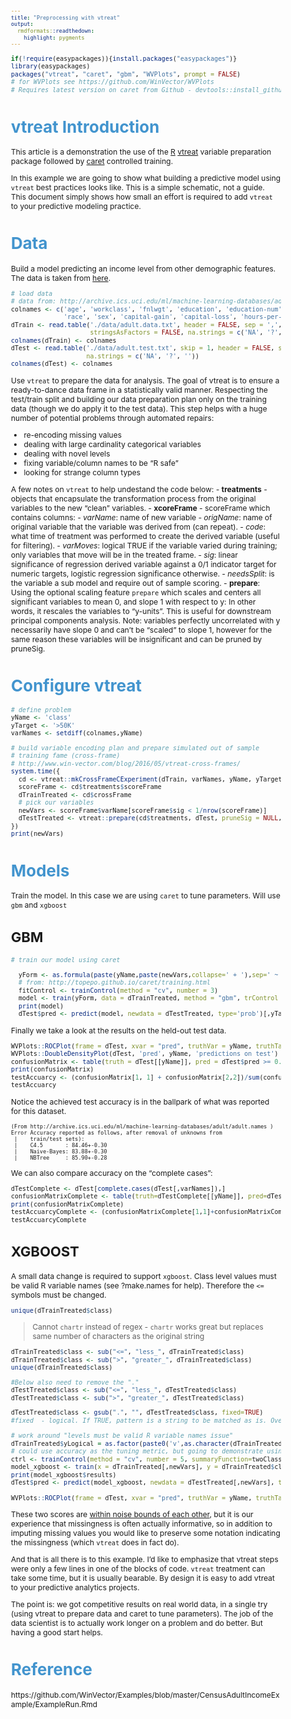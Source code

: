 ```yaml
---
title: "Preprocessing with vtreat"
output:
  rmdformats::readthedown:
    highlight: pygments
---
```


<style type="text/css">
p{ /* Normal  */
   font-size: 12px;
}
body{ /* Normal  */
   font-size: 12px;
}
td {  /* Table  */
   font-size: 10px;
}
h1 { /* Header 1 */
 font-size: 26px;
 color: #4294ce;
}
h2 { /* Header 2 */
 font-size: 22px;
}
h3 { /* Header 3 */
 font-size: 18px;
}
code.r{ /* Code block */
  font-size: 10px;
}
pre { /* Code block */
  font-size: 10px
}
#table-of-contents h2 {
background-color: #4294ce;
}
#table-of-contents{
background: #688FAD;
}
#nav-top span.glyphicon{
color: #4294ce;
}
#postamble{
background: #4294ce;
border-top: ;
}
</style>

```r
if(!require(easypackages)){install.packages("easypackages")}
library(easypackages)
packages("vtreat", "caret", "gbm", "WVPlots", prompt = FALSE)
# for WVPlots see https://github.com/WinVector/WVPlots
# Requires latest version on caret from Github - devtools::install_github('topepo/caret/pkg/caret')
```

# vtreat Introduction

This article is a demonstration the use of the [R](https://cran.r-project.org) [vtreat](https://github.com/WinVector/vtreat) variable preparation package followed by [caret](http://topepo.github.io/caret/index.html) controlled training.  

In this example we are going to show what building a predictive model using `vtreat` best practices
looks like. This is a simple schematic, not a guide.  This document simply shows how small an effort is required to add `vtreat` to your predictive modeling practice.

# Data

Build a model predicting an income level from other demographic features.  The data is taken from [here](http://archive.ics.uci.edu/ml/machine-learning-databases/adult/).

```r
# load data
# data from: http://archive.ics.uci.edu/ml/machine-learning-databases/adult/
colnames <- c('age', 'workclass', 'fnlwgt', 'education', 'education-num', 'marital-status', 'occupation',  'relationship',
              'race', 'sex', 'capital-gain', 'capital-loss', 'hours-per-week', 'native-country', 'class')
dTrain <- read.table('./data/adult.data.txt', header = FALSE, sep = ',', strip.white = TRUE, 
                     stringsAsFactors = FALSE, na.strings = c('NA', '?', ''))
colnames(dTrain) <- colnames
dTest <- read.table('./data/adult.test.txt', skip = 1, header = FALSE, sep = ',', strip.white = TRUE, stringsAsFactors = FALSE,
                    na.strings = c('NA', '?', ''))
colnames(dTest) <- colnames
```

Use `vtreat` to prepare the data for analysis.  The goal of vtreat is to ensure a ready-to-dance data frame in a statistically valid manner.  Respecting the test/train split and building our data preparation plan only on the training data (though we do apply it to the test data).  This step helps with a huge number of potential problems through automated repairs:

  * re-encoding missing values
  * dealing with large cardinality categorical variables
  * dealing with novel levels
  * fixing variable/column names to be "R safe"
  * looking for strange column types

A few notes on `vtreat` to help undestand the code below:
- **treatments** - objects that encapsulate the transformation process from the original variables to the new “clean” variables.
- **xcoreFrame** - scoreFrame which contains columns:
  - *varName*: name of new variable
  - *origName*: name of original variable that the variable was derived from (can repeat).
  - *code*: what time of treatment was performed to create the derived variable (useful for filtering).
  - *varMoves*: logical TRUE if the variable varied during training; only variables that move will be in the treated frame.
  - *sig*: linear significance of regression derived variable against a 0/1 indicator target for numeric targets, logistic regression significance otherwise.
  - *needsSplit*: is the variable a sub model and require out of sample scoring.
- **prepare**:  Using the optional scaling feature `prepare` which scales and centers all significant variables to mean 0, and slope 1 with respect to y: In other words, it rescales the variables to “y-units”. This is useful for downstream principal components analysis. Note: variables perfectly uncorrelated with y necessarily have slope 0 and can’t be “scaled” to slope 1, however for the same reason these variables will be insignificant and can be pruned by pruneSig.

# Configure vtreat

```r
# define problem
yName <- 'class'
yTarget <- '>50K'
varNames <- setdiff(colnames,yName)

# build variable encoding plan and prepare simulated out of sample
# training fame (cross-frame) 
# http://www.win-vector.com/blog/2016/05/vtreat-cross-frames/
system.time({
  cd <- vtreat::mkCrossFrameCExperiment(dTrain, varNames, yName, yTarget)
  scoreFrame <- cd$treatments$scoreFrame
  dTrainTreated <- cd$crossFrame
  # pick our variables
  newVars <- scoreFrame$varName[scoreFrame$sig < 1/nrow(scoreFrame)]
  dTestTreated <- vtreat::prepare(cd$treatments, dTest, pruneSig = NULL, varRestriction = newVars)
})
print(newVars)
```

# Models

Train the model.  In this case we are using `caret` to tune parameters.  Will use `gbm` and `xgboost`

## GBM

```r
# train our model using caret

  yForm <- as.formula(paste(yName,paste(newVars,collapse=' + '),sep=' ~ '))
  # from: http://topepo.github.io/caret/training.html
  fitControl <- trainControl(method = "cv", number = 3)
  model <- train(yForm, data = dTrainTreated, method = "gbm", trControl = fitControl, verbose = FALSE)
  print(model)
  dTest$pred <- predict(model, newdata = dTestTreated, type='prob')[,yTarget]
```

Finally we take a look at the results on the held-out test data.

```r
WVPlots::ROCPlot(frame = dTest, xvar = "pred", truthVar = yName, truthTarget = ">50K.", title = "predictions on test")
WVPlots::DoubleDensityPlot(dTest, 'pred', yName, 'predictions on test')
confusionMatrix <- table(truth = dTest[[yName]], pred = dTest$pred >= 0.5)
print(confusionMatrix)
testAccuarcy <- (confusionMatrix[1, 1] + confusionMatrix[2,2])/sum(confusionMatrix)
testAccuarcy
```

Notice the achieved test accuracy is in the ballpark of what was reported for this dataset.

    (From http://archive.ics.uci.edu/ml/machine-learning-databases/adult/adult.names )
    Error Accuracy reported as follows, after removal of unknowns from
     |    train/test sets):
     |    C4.5       : 84.46+-0.30
     |    Naive-Bayes: 83.88+-0.30
     |    NBTree     : 85.90+-0.28

We can also compare accuracy on the "complete cases":

```r
dTestComplete <- dTest[complete.cases(dTest[,varNames]),]
confusionMatrixComplete <- table(truth=dTestComplete[[yName]], pred=dTestComplete$pred>=0.5)
print(confusionMatrixComplete)
testAccuarcyComplete <- (confusionMatrixComplete[1,1]+confusionMatrixComplete[2,2])/sum(confusionMatrixComplete)
testAccuarcyComplete
```

## XGBOOST

A small data change is required to support `xgboost`.  Class level values must be valid R variable names (see ?make.names for help).  Therefore the `<=` symbols must be changed.

```r
unique(dTrainTreated$class)
```

> Cannot `chartr` instead of regex - `chartr` works great but replaces same number of characters as the original string

```r
dTrainTreated$class <- sub("<=", "less_", dTrainTreated$class)
dTrainTreated$class <- sub(">", "greater_", dTrainTreated$class)
unique(dTrainTreated$class)

#Below also need to remove the "."
dTestTreated$class <- sub("<=", "less_", dTestTreated$class)
dTestTreated$class <- sub(">", "greater_", dTestTreated$class)

dTestTreated$class <- gsub(".", "", dTestTreated$class, fixed=TRUE)
#fixed	- logical. If TRUE, pattern is a string to be matched as is. Overrides all conflicting arguments
```


```r
# work around "levels must be valid R variable names issue"
dTrainTreated$yLogical = as.factor(paste0('v',as.character(dTrainTreated[[yName]]==yTarget)))
# could use accuracy as the tuning metric, but going to demonstrate using AUC
ctrl <- trainControl(method = "cv", number = 5, summaryFunction=twoClassSummary, classProbs=TRUE)
model_xgboost <- train(x = dTrainTreated[,newVars], y = dTrainTreated$class, method = "xgbTree", metric = "ROC", trControl = ctrl)
print(model_xgboost$results)
dTest$pred <- predict(model_xgboost, newdata = dTestTreated[,newVars], type = 'prob')  #[,'vTRUE']
```

```r
WVPlots::ROCPlot(frame = dTest, xvar = "pred", truthVar = yName, truthTarget = ">50K.", title = "predictions on test")
```

These two scores are [within noise bounds of each other](http://www.win-vector.com/blog/2015/09/willyourmodelworkpart2/), but it is
our experience that missingness is often actually informative, so in addition to 
imputing missing values you would like to preserve some notation indicating the missingness (which
`vtreat` does in fact do).

And that is all there is to this example.  I'd like to emphasize that vtreat steps were only a few
lines in one of the blocks of code.  `vtreat` treatment can take some time, but it is usually bearable.  By design it is easy to add vtreat to your predictive analytics projects.

The point is: we got competitive results on real world data, in a single try (using vtreat to prepare data and caret to tune parameters).  The job of the data scientist is to actually work longer on a problem and do better.  But having a good start helps.

# Reference
https://github.com/WinVector/Examples/blob/master/CensusAdultIncomeExample/ExampleRun.Rmd